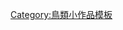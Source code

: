 {{Asbox
| image     = Screech owl (PSF).png
| pix       = 40x30
| subject   = 
| qualifier = 與[[貓頭鷹]]相關
| category  = 貓頭鷹小作品
| tempsort  =  
| name      = Template:Owl-stub
}}<noinclude>
[[Category:鳥類小作品模板]]
</noinclude>